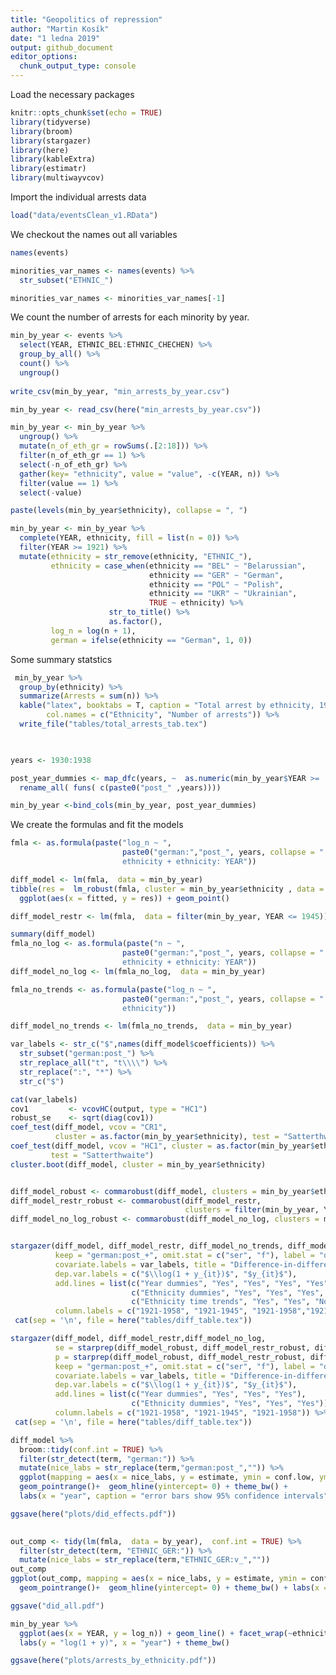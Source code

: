 ```yaml
---
title: "Geopolitics of repression"
author: "Martin Kosík"
date: "1 ledna 2019"
output: github_document
editor_options: 
  chunk_output_type: console
---
```

Load the necessary packages
```r
knitr::opts_chunk$set(echo = TRUE)
library(tidyverse)
library(broom)
library(stargazer)
library(here)
library(kableExtra)
library(estimatr)
library(multiwayvcov)
```


Import the individual arrests data
```r
load("data/eventsClean_v1.RData")
```

We checkout the names out all variables
```r
names(events)

minorities_var_names <- names(events) %>% 
  str_subset("ETHNIC_")

minorities_var_names <- minorities_var_names[-1]
```

We count the number of arrests for each minority by year.
```r
min_by_year <- events %>%
  select(YEAR, ETHNIC_BEL:ETHNIC_CHECHEN) %>% 
  group_by_all() %>% 
  count() %>% 
  ungroup()
  
write_csv(min_by_year, "min_arrests_by_year.csv")

```


```r

  
min_by_year <- read_csv(here("min_arrests_by_year.csv"))

min_by_year <- min_by_year %>% 
  ungroup() %>% 
  mutate(n_of_eth_gr = rowSums(.[2:18])) %>% 
  filter(n_of_eth_gr == 1) %>% 
  select(-n_of_eth_gr) %>% 
  gather(key= "ethnicity", value = "value", -c(YEAR, n)) %>% 
  filter(value == 1) %>% 
  select(-value)

paste(levels(min_by_year$ethnicity), collapse = ", ")

```

```r
min_by_year <- min_by_year %>% 
  complete(YEAR, ethnicity, fill = list(n = 0)) %>% 
  filter(YEAR >= 1921) %>% 
  mutate(ethnicity = str_remove(ethnicity, "ETHNIC_"), 
         ethnicity = case_when(ethnicity == "BEL" ~ "Belarussian",
                               ethnicity == "GER" ~ "German",
                               ethnicity == "POL" ~ "Polish",
                               ethnicity == "UKR" ~ "Ukrainian",
                               TRUE ~ ethnicity) %>% 
                      str_to_title() %>% 
                      as.factor(),
         log_n = log(n + 1), 
         german = ifelse(ethnicity == "German", 1, 0))


```

Some summary statstics
```r
 min_by_year %>% 
  group_by(ethnicity) %>% 
  summarize(Arrests = sum(n)) %>% 
  kable("latex", booktabs = T, caption = "Total arrest by ethnicity, 1921-1958", 
        col.names = c("Ethnicity", "Number of arrests")) %>% 
  write_file("tables/total_arrests_tab.tex")

  
```


```r
years <- 1930:1938

post_year_dummies <- map_dfc(years, ~  as.numeric(min_by_year$YEAR >= .)) %>% 
  rename_all( funs( c(paste0("post_" ,years))))

min_by_year <-bind_cols(min_by_year, post_year_dummies)
```


We create the formulas and fit the models
```r
fmla <- as.formula(paste("log_n ~ ", 
                         paste0("german:","post_", years, collapse = " + "),  "+ as.factor(YEAR) +
                         ethnicity + ethnicity: YEAR"))

diff_model <- lm(fmla,  data = min_by_year)
tibble(res =  lm_robust(fmla, cluster = min_by_year$ethnicity , data = min_by_year, se_type = "stata")$fitted.values - min_by_year$log_n, fitted = lm_robust(fmla, cluster = min_by_year$ethnicity , data = min_by_year, se_type = "stata")$fitted.values) %>% 
  ggplot(aes(x = fitted, y = res)) + geom_point()

diff_model_restr <- lm(fmla,  data = filter(min_by_year, YEAR <= 1945))

summary(diff_model)
fmla_no_log <- as.formula(paste("n ~ ", 
                         paste0("german:","post_", years, collapse = " + "),  "+ as.factor(YEAR) +
                         ethnicity + ethnicity: YEAR"))
diff_model_no_log <- lm(fmla_no_log,  data = min_by_year)

fmla_no_trends <- as.formula(paste("log_n ~ ", 
                         paste0("german:","post_", years, collapse = " + "),  "+ as.factor(YEAR) +
                         ethnicity"))

diff_model_no_trends <- lm(fmla_no_trends,  data = min_by_year)

```

```r
var_labels <- str_c("$",names(diff_model$coefficients)) %>% 
  str_subset("german:post_") %>% 
  str_replace_all("t", "t\\\\") %>% 
  str_replace(":", "*") %>% 
  str_c("$")

cat(var_labels)
cov1         <- vcovHC(output, type = "HC1")
robust_se    <- sqrt(diag(cov1))
coef_test(diff_model, vcov = "CR1", 
          cluster = as.factor(min_by_year$ethnicity), test = "Satterthwaite")
coef_test(diff_model, vcov = "HC1", cluster = as.factor(min_by_year$ethnicity),
         test = "Satterthwaite")
cluster.boot(diff_model, cluster = min_by_year$ethnicity)


diff_model_robust <- commarobust(diff_model, clusters = min_by_year$ethnicity, se_type = "stata")
diff_model_restr_robust <- commarobust(diff_model_restr,
                                       clusters = filter(min_by_year, YEAR <= 1945)$ethnicity, se_type = "stata")
diff_model_no_log_robust <- commarobust(diff_model_no_log, clusters = min_by_year$ethnicity, se_type = "stata")


stargazer(diff_model, diff_model_restr, diff_model_no_trends, diff_model_no_log,
          keep = "german:post_+", omit.stat = c("ser", "f"), label = "dif_table",
          covariate.labels = var_labels, title = "Difference-in-differences results",
          dep.var.labels = c("$\\log(1 + y_{it})$", "$y_{it}$"), 
          add.lines = list(c("Year dummies", "Yes", "Yes", "Yes", "Yes"),
                           c("Ethnicity dummies", "Yes", "Yes", "Yes", "Yes"),
                           c("Ethnicity time trends", "Yes", "Yes", "No", "Yes")),
          column.labels = c("1921-1958", "1921-1945", "1921-1958","1921-1958")) %>% 
 cat(sep = '\n', file = here("tables/diff_table.tex"))
```

```r
stargazer(diff_model, diff_model_restr,diff_model_no_log,
          se = starprep(diff_model_robust, diff_model_restr_robust, diff_model_no_log_robust),
          p = starprep(diff_model_robust, diff_model_restr_robust, diff_model_no_log_robust, stat = "p.value"),
          keep = "german:post_+", omit.stat = c("ser", "f"), label = "dif_table",
          covariate.labels = var_labels, title = "Difference-in-differences results",
          dep.var.labels = c("$\\log(1 + y_{it})$", "$y_{it}$"), 
          add.lines = list(c("Year dummies", "Yes", "Yes", "Yes"),
                           c("Ethnicity dummies", "Yes", "Yes", "Yes")),
          column.labels = c("1921-1958", "1921-1945", "1921-1958")) %>% 
 cat(sep = '\n', file = here("tables/diff_table.tex"))
```

```r
diff_model %>% 
  broom::tidy(conf.int = TRUE) %>% 
  filter(str_detect(term, "german:")) %>% 
  mutate(nice_labs = str_replace(term,"german:post_","")) %>% 
  ggplot(mapping = aes(x = nice_labs, y = estimate, ymin = conf.low, ymax = conf.high, group = 1))+ 
  geom_pointrange()+  geom_hline(yintercept= 0) + theme_bw() + 
  labs(x = "year", caption = "error bars show 95% confidence intervals")

ggsave(here("plots/did_effects.pdf"))
  
```

```r
out_comp <- tidy(lm(fmla,  data = by_year),  conf.int = TRUE) %>% 
  filter(str_detect(term, "ETHNIC_GER:")) %>% 
  mutate(nice_labs = str_replace(term,"ETHNIC_GER:v_",""))
out_comp 
ggplot(out_comp, mapping = aes(x = nice_labs, y = estimate, ymin = conf.low, ymax = conf.high, group = 1))+ 
  geom_pointrange()+  geom_hline(yintercept= 0) + theme_bw() + labs(x = "year", title = "Estimates ")

ggsave("did_all.pdf")
```


```r
min_by_year %>% 
  ggplot(aes(x = YEAR, y = log_n)) + geom_line() + facet_wrap(~ethnicity) +
  labs(y = "log(1 + y)", x = "year") + theme_bw()

ggsave(here("plots/arrests_by_ethnicity.pdf"))
```

